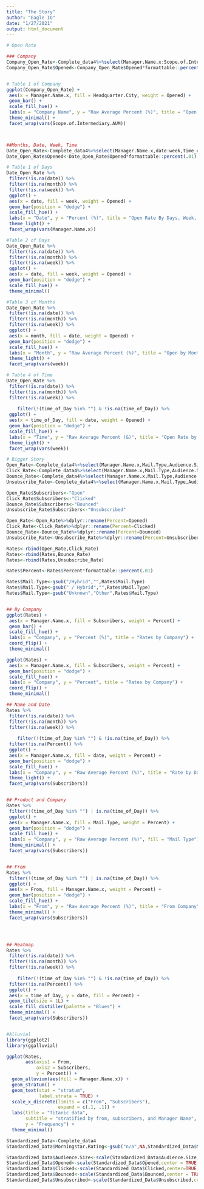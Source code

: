 ```yaml
---
title: "The Story"
author: "Eagle IO"
date: "1/27/2021"
output: html_document
---
```


```r
# Open Rate

### Company
Company_Open_Rate<-Complete_data4%>%select(Manager.Name.x:Scope.of.Intermediary.AUM,Opened)
Company_Open_Rate$Opened<-Company_Open_Rate$Opened*formattable::percent(.01)


# Table 1 of Company
ggplot(Company_Open_Rate) +
 aes(x = Manager.Name.x, fill = Headquarter.City, weight = Opened) +
 geom_bar() +
 scale_fill_hue() +
 labs(x = "Company Name", y = "Raw Average Percent (%)", title = "Open Rate By Company and Location", fill = "Headquarter City") +
 theme_minimal() +
 facet_wrap(vars(Scope.of.Intermediary.AUM))



##Months, Date, Week, Time
Date_Open_Rate<-Complete_data4%>%select(Manager.Name.x,date:week,time_of_Day,Opened)
Date_Open_Rate$Opened<-Date_Open_Rate$Opened*formattable::percent(.01)

# Table 1 of Days
Date_Open_Rate %>%
 filter(!is.na(date)) %>%
 filter(!is.na(month)) %>%
 filter(!is.na(week)) %>%
 ggplot() +
 aes(x = date, fill = week, weight = Opened) +
 geom_bar(position = "dodge") +
 scale_fill_hue() +
 labs(x = "Date", y = "Percent (%)", title = "Open Rate By Days, Week, and Company", fill = "Week") +
 theme_light() +
 facet_wrap(vars(Manager.Name.x))

#Table 2 of Days
Date_Open_Rate %>%
 filter(!is.na(date)) %>%
 filter(!is.na(month)) %>%
 filter(!is.na(week)) %>%
 ggplot() +
 aes(x = date, fill = week, weight = Opened) +
 geom_bar(position = "dodge") +
 scale_fill_hue() +
 theme_minimal()

#Table 3 of Months
Date_Open_Rate %>%
 filter(!is.na(date)) %>%
 filter(!is.na(month)) %>%
 filter(!is.na(week)) %>%
 ggplot() +
 aes(x = month, fill = date, weight = Opened) +
 geom_bar(position = "dodge") +
 scale_fill_hue() +
 labs(x = "Month", y = "Raw Average Percent (%)", title = "Open by Month", fill = "Date") +
 theme_light() +
 facet_wrap(vars(week))

# Table 4 of Time
Date_Open_Rate %>%
 filter(!is.na(date)) %>%
 filter(!is.na(month)) %>%
 filter(!is.na(week)) %>%
 
    filter(!(time_of_Day %in% "") & !is.na(time_of_Day)) %>%
 ggplot() +
 aes(x = time_of_Day, fill = date, weight = Opened) +
 geom_bar(position = "dodge") +
 scale_fill_hue() +
 labs(x = "Time", y = "Raw Average Percent (&)", title = "Open Rate by Time,Day, & Week", fill = "Date") +
 theme_light() +
 facet_wrap(vars(week))

```


```r
# Bigger Story
Open_Rate<-Complete_data4%>%select(Manager.Name.x,Mail.Type,Audience.Size,From,Subscription,Distribution.Partner.Specific:Prospects.Only,date:week,time_of_Day,Opened)
Click_Rate<-Complete_data4%>%select(Manager.Name.x,Mail.Type,Audience.Size,From,Subscription,Distribution.Partner.Specific:Prospects.Only,date:week,time_of_Day,Clicked)
Bounce_Rate<-Complete_data4%>%select(Manager.Name.x,Mail.Type,Audience.Size,From,Subscription,Distribution.Partner.Specific:Prospects.Only,date:week,time_of_Day,Bounced)
Unsubscribe_Rate<-Complete_data4%>%select(Manager.Name.x,Mail.Type,Audience.Size,From,Subscription,Distribution.Partner.Specific:Prospects.Only,date:week,time_of_Day,Unsubscribed)

Open_Rate$Subscribers<-"Open"
Click_Rate$Subscribers<-"Clicked"
Bounce_Rate$Subscribers<-"Bounced"
Unsubscribe_Rate$Subscribers<-"Unsubscribed"

Open_Rate<-Open_Rate%>%dplyr::rename(Percent=Opened)
Click_Rate<-Click_Rate%>%dplyr::rename(Percent=Clicked)
Bounce_Rate<-Bounce_Rate%>%dplyr::rename(Percent=Bounced)
Unsubscribe_Rate<-Unsubscribe_Rate%>%dplyr::rename(Percent=Unsubscribed)

Rates<-rbind(Open_Rate,Click_Rate)
Rates<-rbind(Rates,Bounce_Rate)
Rates<-rbind(Rates,Unsubscribe_Rate)

Rates$Percent<-Rates$Percent*formattable::percent(.01)

Rates$Mail.Type<-gsub("/Hybrid","",Rates$Mail.Type)
Rates$Mail.Type<-gsub(" / Hybrid","",Rates$Mail.Type)
Rates$Mail.Type<-gsub("Unknown","Other",Rates$Mail.Type)


## By Company
ggplot(Rates) +
 aes(x = Manager.Name.x, fill = Subscribers, weight = Percent) +
 geom_bar() +
 scale_fill_hue() +
 labs(x = "Company", y = "Percent (%)", title = "Rates by Company") +
 coord_flip() +
 theme_minimal()

ggplot(Rates) +
 aes(x = Manager.Name.x, fill = Subscribers, weight = Percent) +
 geom_bar(position = "dodge") +
 scale_fill_hue() +
 labs(x = "Company", y = "Percent", title = "Rates by Company") +
 coord_flip() +
 theme_minimal()

## Name and Date
Rates %>%
 filter(!is.na(date)) %>%
 filter(!is.na(month)) %>%
 filter(!is.na(week)) %>%
 
    filter(!(time_of_Day %in% "") & !is.na(time_of_Day)) %>%
 filter(!is.na(Percent)) %>%
 ggplot() +
 aes(x = Manager.Name.x, fill = date, weight = Percent) +
 geom_bar(position = "dodge") +
 scale_fill_hue() +
 labs(x = "Company", y = "Raw Average Percent (%)", title = "Rate by Days & Company", fill = "Date") +
 theme_light() +
 facet_wrap(vars(Subscribers))


## Product and Company
Rates %>%
 filter(!(time_of_Day %in% "") | is.na(time_of_Day)) %>%
 ggplot() +
 aes(x = Manager.Name.x, fill = Mail.Type, weight = Percent) +
 geom_bar(position = "dodge") +
 scale_fill_hue() +
 labs(x = "Company", y = "Raw Average Percent (%)", fill = "Mail Type") +
 theme_minimal() +
 facet_wrap(vars(Subscribers))


## From
Rates %>%
 filter(!(time_of_Day %in% "") | is.na(time_of_Day)) %>%
 ggplot() +
 aes(x = From, fill = Manager.Name.x, weight = Percent) +
 geom_bar(position = "dodge") +
 scale_fill_hue() +
 labs(x = "From", y = "Raw Average Percent (%)", title = "From Company", fill = "Manger Name") +
 theme_minimal() +
 facet_wrap(vars(Subscribers))




## Heatmap 
Rates %>%
 filter(!is.na(date)) %>%
 filter(!is.na(month)) %>%
 filter(!is.na(week)) %>%
 
    filter(!(time_of_Day %in% "") & !is.na(time_of_Day)) %>%
 filter(!is.na(Percent)) %>%
 ggplot() +
 aes(x = time_of_Day, y = date, fill = Percent) +
 geom_tile(size = 1L) +
 scale_fill_distiller(palette = "Blues") +
 theme_minimal() +
 facet_wrap(vars(Subscribers))


#Alluvial
library(ggplot2)
library(ggalluvial)

ggplot(Rates,
       aes(axis1 = From,
           axis2 = Subscribers,
           y = Percent)) +
  geom_alluvium(aes(fill = Manager.Name.x)) +
  geom_stratum() +
  geom_text(stat = "stratum", 
            label.strata = TRUE) +
  scale_x_discrete(limits = c("From", "Subscribers"),
                   expand = c(.1, .1)) +
  labs(title = "Titanic data",
       subtitle = "stratified by from, subscribers, and Manager Name",
       y = "Frequency") +
  theme_minimal()

```




```r
Standardized_Data<-Complete_data4
Standardized_Data$Morningstar.Rating<-gsub("n/a",NA,Standardized_Data$Morningstar.Rating)

Standardized_Data$Audience.Size<-scale(Standardized_Data$Audience.Size,center=TRUE,scale=TRUE)
Standardized_Data$Opened<-scale(Standardized_Data$Opened,center = TRUE,scale = TRUE)
Standardized_Data$Clicked<-scale(Standardized_Data$Clicked,center=TRUE,scale=TRUE)
Standardized_Data$Bounced<-scale(Standardized_Data$Bounced,center = TRUE,scale = TRUE)
Standardized_Data$Unsubscribed<-scale(Standardized_Data$Unsubscribed,center=TRUE,scale=TRUE)



```






















